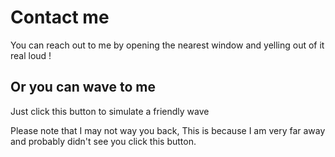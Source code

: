 

# Contact me 
You can reach out to me by opening the nearest window and yelling out of it real loud !


## Or you can wave to me 

Just click this button to simulate a friendly wave  

<Wave /> 

Please note that I may not way you back, This is because I am very far away and probably didn't see you 
click this button.